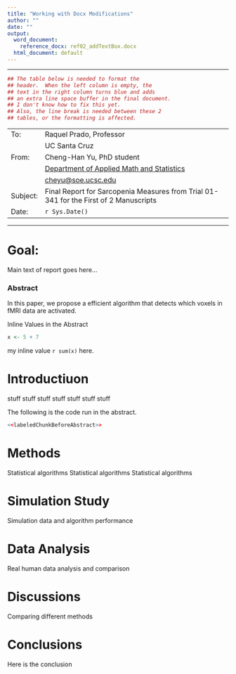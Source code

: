```yaml
---
title: "Working with Docx Modifications"
author: ""
date: ""
output:
  word_document:
    reference_docx: ref02_addTextBox.docx
  html_document: default
---
```


***
```r
## The table below is needed to format the 
## header.  When the left column is empty, the 
## text in the right column turns blue and adds 
## an extra line space buffer in the final document.  
## I don't know how to fix this yet. 
## Also, the line break is needed between these 2 
## tables, or the formatting is affected.
```

-------- ------------------------------------------------------------------------
To:      Raquel Prado, Professor

         UC Santa Cruz
         
From:    Cheng-Han Yu, PhD student

         [Department of Applied Math and Statistics](https://www.soe.ucsc.edu/departments/applied-mathematics-statistics) 
         
         <cheyu@soe.ucsc.edu>
         
Subject: Final Report for Sarcopenia Measures from Trial 01-341 for the First of 
         2 Manuscripts
         
Date:    `r Sys.Date()`
-------- ------------------------------------------------------------------------

***

# Goal:

Main text of report goes here...

### Abstract
In this paper, we propose a efficient algorithm that detects which voxels in fMRI data are activated.

Inline Values in the Abstract
```r
x <- 5 + 7
```
my inline value `r sum(x)` here.


# Introductiuon
stuff stuff stuff stuff stuff stuff stuff

The following is the code run in the abstract.
```r
<<labeledChunkBeforeAbstract>>
```
# Methods
Statistical algorithms Statistical algorithms Statistical algorithms

# Simulation Study
Simulation data and algorithm performance

# Data Analysis
Real human data analysis and comparison

# Discussions
Comparing different methods

# Conclusions
Here is the conclusion
